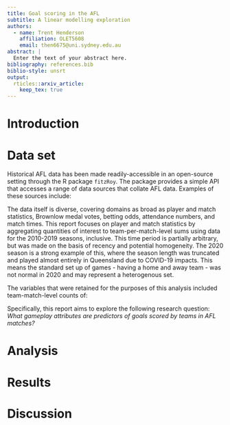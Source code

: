 ```yaml
---
title: Goal scoring in the AFL
subtitle: A linear modelling exploration
authors:
  - name: Trent Henderson
    affiliation: OLET5608
    email: then6675@uni.sydney.edu.au
abstract: |
  Enter the text of your abstract here.
bibliography: references.bib
biblio-style: unsrt
output: 
  rticles::arxiv_article:
    keep_tex: true
---
```


# Introduction



# Data set

Historical AFL data has been made readily-accessible in an open-source setting through the R package `fitzRoy`. The package provides a simple API that accesses a range of data sources that collate AFL data. Examples of these sources include:

\begin{itemize}
  \item{AFL}
  \item{AFL Tables}
  \item{Squiggle}
  \item{FootyWire}
\end{itemize}

The data itself is diverse, covering domains as broad as player and match statistics, Brownlow medal votes, betting odds, attendance numbers, and match times. This report focuses on player and match statistics by aggregating quantities of interest to team-per-match-level sums using data for the 2010-2019 seasons, inclusive. This time period is partially arbitrary, but was made on the basis of recency and potential homogeneity. The 2020 season is a strong example of this, where the season length was truncated and played almost entirely in Queensland due to COVID-19 impacts. This means the standard set up of games - having a home and away team - was not normal in 2020 and may represent a heterogenous set.

The variables that were retained for the purposes of this analysis included team-match-level counts of:

\begin{itemize}
  \item{Goals}
  \item{Marks}
  \item{Handballs}
  \item{Hit outs}
  \item{Tackles}
  \item{Rebounds}
  \item{Inside 50s}
  \item{Clearances}
  \item{Clangers}
  \item{Free kicks for}
  \item{Contested possessions}
  \item{Contested marks}
  \item{Marks inside 50}
\end{itemize}

Specifically, this report aims to explore the following research question: *What gameplay attributes are predictors of goals scored by teams in AFL matches?*

# Analysis



# Results



# Discussion


